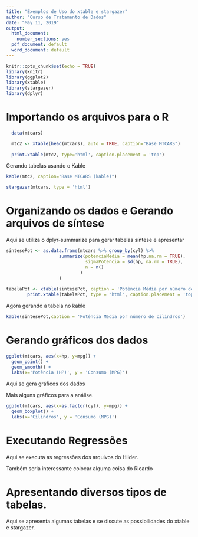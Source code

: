 ```yaml
---
title: "Exemplos de Uso do xtable e stargazer"
author: "Curso de Tratamento de Dados"
date: "May 11, 2019"
output:
  html_document:
    number_sections: yes
  pdf_document: default
  word_document: default
---
```


```r
knitr::opts_chunk$set(echo = TRUE)
library(knitr)
library(ggplot2)
library(xtable)
library(stargazer)
library(dplyr)
```

# Importando os arquivos para o R
```r
  
  data(mtcars)

  mtc2 <- xtable(head(mtcars), auto = TRUE, caption="Base MTCARS")
	
  print.xtable(mtc2, type='html', caption.placement = 'top')
```
Gerando tabelas usando o Kable
```r
kable(mtc2, caption="Base MTCARS (kable)")
```

```r
stargazer(mtcars, type = 'html')
```



# Organizando os dados e Gerando arquivos de síntese

Aqui se utiliza o dplyr-summarize para gerar tabelas síntese e apresentar


```r

sintesePot <- as.data.frame(mtcars %>% group_by(cyl) %>%
                    summarize(potenciaMedia = mean(hp,na.rm = TRUE),
                              sigmaPotencia = sd(hp, na.rm = TRUE),
                              n = n()
                            )
                    )
	
tabelaPot <- xtable(sintesePot, caption = 'Potência Média por número de cilindros')
		print.xtable(tabelaPot, type = "html", caption.placement = 'top')
```

Agora gerando a tabela no kable

```r
kable(sintesePot,caption = 'Potência Média por número de cilindros')
```







# Gerando gráficos dos dados

```r
ggplot(mtcars, aes(x=hp, y=mpg)) +
  geom_point() +
  geom_smooth() +
  labs(x='Potência (HP)', y = 'Consumo (MPG)')
```


Aqui se gera gráficos dos dados

Mais alguns gráficos para a análise.

```r
ggplot(mtcars, aes(x=as.factor(cyl), y=mpg)) +
  geom_boxplot() +
  labs(x='Cilindros', y = 'Consumo (MPG)')
```






# Executando Regressões

Aqui se executa as regressões dos arquivos do Hilder.

Também seria interessante colocar alguma coisa do Ricardo


# Apresentando diversos tipos de tabelas.

Aqui se apresenta algumas tabelas e se discute as possibilidades do xtable e stargazer.


